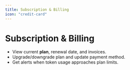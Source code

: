 ```yaml
---
title: Subscription & Billing
icon: "credit-card"
---
```


# Subscription & Billing

- View current **plan**, renewal date, and invoices.
- Upgrade/downgrade plan and update payment method.
- Get alerts when token usage approaches plan limits.
